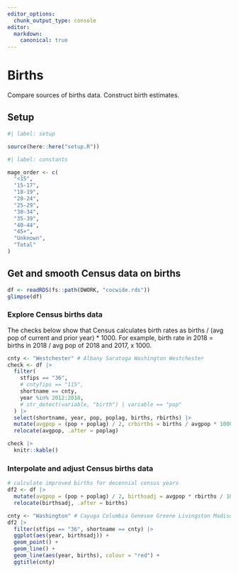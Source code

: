 ```yaml
---
editor_options: 
  chunk_output_type: console
editor:
  markdown:
    canonical: true  
---
```


# Births

Compare sources of births data.
Construct birth estimates.

## Setup
```r
#| label: setup

source(here::here("setup.R"))
```


```r
#| label: constants

mage_order <- c(
  "<15",
  "15-17",
  "18-19",
  "20-24",
  "25-29",
  "30-34",
  "35-39",
  "40-44",
  "45+",
  "Unknown",
  "Total"
)

```

## Get and smooth Census data on births

```r

df <- readRDS(fs::path(DWORK, "cocwide.rds"))
glimpse(df)


```

### Explore Census births data

The checks below show that Census calculates birth rates as births / (avg pop of current and prior year) * 1000.
For example, birth rate in 2018 = births in 2018 / avg pop of 2018 and 2017, x 1000.

```r
cnty <- "Westchester" # Albany Saratoga Washington Westchester
check <- df |>
  filter(
    stfips == "36",
    # cntyfips == "115",
    shortname == cnty,
    year %in% 2012:2018,
    # str_detect(variable, "birth") | variable == "pop"
  ) |>
  select(shortname, year, pop, poplag, births, rbirths) |>
  mutate(avgpop = (pop + poplag) / 2, crbirths = births / avgpop * 1000) |>
  relocate(avgpop, .after = poplag)

check |>
  knitr::kable()


```

### Interpolate and adjust Census births data

```r

# calculate improved births for decennial census years
df2 <- df |>
  mutate(avgpop = (pop + poplag) / 2, birthsadj = avgpop * rbirths / 1000) |>
  relocate(birthsadj, .after = births)

cnty <- "Washington" # Cayuga Columbia Genesee Greene Livingston Madison Montgomery Ontario Oswego Rensselaer Saratoga Schoharie Warren Washington Wyoming
df2 |>
  filter(stfips == "36", shortname == cnty) |>
  ggplot(aes(year, birthsadj)) +
  geom_point() +
  geom_line() +
  geom_line(aes(year, births), colour = "red") +
  ggtitle(cnty)

```